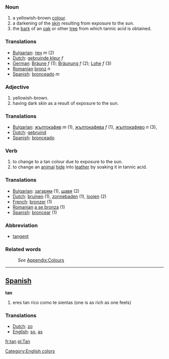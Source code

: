 === Noun ===
#a yellowish-brown [[color|colour]].
#a darkening of the [[skin]] resulting from exposure to the sun.
#the [[bark]] of an [[oak]] or other [[tree]] from which tannic acid is obtained.

===Translations===
*[[Bulgarian]]: [[тен]] ''m'' (2)
*[[Dutch]]: [[gebruinde kleur]] ''f''
*[[German]]: [[Bräune]] ''f'' (1); [[Bräunung]] ''f'' (2); [[Lohe]] ''f'' (3)
*[[Romanian]] [[bronz]] ''n''
*[[Spanish]]: [[bronceado]] ''m''

=== Adjective ===
#yellowish-brown.
#having dark skin as a result of exposure to the sun.

=== Translations ===
*[[Bulgarian]]: [[жълтокафяв]] ''m'' (1), [[жълтокафява]] ''f'' (1), [[жълтокафяво]] ''n'' (3), 
*[[Dutch]]: [[gebruind]]
*[[Spanish]]: [[bronceado]]

=== Verb ===
#to change to a tan colour due to exposure to the sun.
#to change an [[animal]] [[hide]] into [[leather]] by soaking it in tannic acid.

=== Translations ===
*[[Bulgarian]]: [[загарям]] (1), [[щавя]] (2)
*[[Dutch]]: [[bruinen]] (1), [[zonnebaden]] (1), [[looien]] (2)
*[[French]]: [[bronzer]] (1)
*[[Romanian]] [[a se bronza]] (1)
*[[Spanish]]: [[broncear]] (1)

=== Abbreviation ===
* {{math}} [[tangent]]

===Related words===
:''See'' [[Wiktionary_Appendix:Colours|Appendix:Colours]]

----

==[[Spanish]]==

'''tan'''

# eres tan rico como te sientas (one is as rich as one feels)

===Translations===
*[[Dutch]]: [[zo]]
*[[English]]: [[so]], [[as]]

[[Category:English colors]]

[[fr:tan]]
[[pl:Tan]]